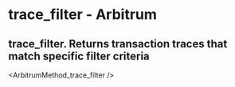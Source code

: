 # trace_filter  - Arbitrum

## trace_filter. Returns transaction traces that match specific filter criteria


<ArbitrumMethod_trace_filter />
